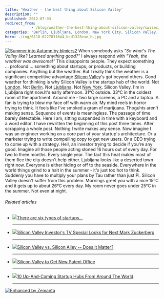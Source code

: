 ```yaml
---
title: 'Weather - the best thing about Silicon Valley'
description: ""
published: 2012-07-03
redirect_from: 
            - /blog/weather-the-best-thing-about-silicon-valley/swizec/4771
categories: "Berlin, Ljubljana, London, New York City, Silicon Valley, Startup company, Uncategorized, Valley"
hero: ./img/6118-6227811644_bcd1328eae_b.jpg
---
```

[![Summer into Autumn by blmiers2](./img/6118-6227811644_bcd1328eae_b.jpg "Summer into Autumn by blmiers2")](http://www.flickr.com/photos/blmiers2/6227811644/) When somebody asks _&quot;So what&#x27;s The Valley like? Learned anything good?&quot;_ I always respond with _&quot;Yeah, the weather was awesome!&quot;_ This disappoints people. They expect something ... profound ... something about startups, or products, or building companies. Anything but the weather. But I really think the weather is a significant competitive advantage [Silicon Valley](<http://maps.google.com/maps?ll=37.37,-122.04&spn=1.0,1.0&q=37.37,-122.04 (Silicon%20Valley)&t=h> "Silicon Valley")&#x27;s got beyond others. Good weather for thinking is why Silicon Valley is the startup hub of the world. Not [London](<http://maps.google.com/maps?ll=51.5072222222,-0.1275&spn=0.1,0.1&q=51.5072222222,-0.1275 (London)&t=h> "London"). Not [Berlin](<http://maps.google.com/maps?ll=52.5005555556,13.3988888889&spn=0.01,0.01&q=52.5005555556,13.3988888889 (Berlin)&t=h> "Berlin"). Not [Ljubljana](<http://maps.google.com/maps?ll=46.0555555556,14.5083333333&spn=0.1,0.1&q=46.0555555556,14.5083333333 (Ljubljana)&t=h> "Ljubljana"). Not [New York](<http://maps.google.com/maps?ll=40.7166666667,-74.0&spn=0.1,0.1&q=40.7166666667,-74.0 (New%20York%20City)&t=h> "New York City"). Silicon Valley. I&#x27;m in Ljubljana right now.It&#x27;s early afternoon. 31°C outside. 33°C in the coldest room of the apartment. Around me - two large screens, a PC and a laptop. A fan is trying to blow my face off with warm air. My mind reels in horror trying to think. It feels like I&#x27;ve smoked a gram of marijuana. Thoguhts aren&#x27;t making sense. Sequence of events is meaningless. The passage of time barely detectable. Here I am, sitting suspended in time with a keyboard and a word editor. I have rewritten the beginning of this post three times. After scrapping a whole post. Nothing I write makes any sense. Now imagine I was an engineer working on a core part of your startup&#x27;s architecture. Or a marketer trying to write compelling copy to get new users. Or a CEO trying to come up with a strategy. Hell, an investor trying to decide if you&#x27;re any good. Imagine all those people acting stoned 16 hours out of every day. For two to three months. Every single year. The fact this heat makes most of them flee the city doesn&#x27;t help either. Ljubljana looks like a deserted town right now. Everyone is either hiding or off to the seaside. Everywhere in the world things grind to a halt in the summer - it&#x27;s just too hot to think. Suddenly you have to multiply your plans by Tau rather than just Pi. Silicon Valley doesn&#x27;t suffer from this problem. Mornings greet you with a nice 15°C and it gets up to about 26°C every day. My room never goes under 25°C in the summer. Not even at night.

###### Related articles

- [![](http://i.zemanta.com/noimg_06_80_80.jpg)](http://www.zdnet.com/blog/foremski/there-are-six-types-of-startups/1958)[There are six types of startups...](http://www.zdnet.com/blog/foremski/there-are-six-types-of-startups/1958)

  ***

- [![](http://i.zemanta.com/97732458_80_80.jpg)](http://mashable.com/2012/07/01/20-under-20-transforming-tomorrow/)[Silicon Valley Investor&#x27;s TV Special Looks for Next Mark Zuckerberg](http://mashable.com/2012/07/01/20-under-20-transforming-tomorrow/)

  ***

- [![](http://i.zemanta.com/96632143_80_80.jpg)](http://www.forbes.com/sites/bhrigupankajprashar/2012/06/26/silicon-valley-vs-silicon-alley-does-it-matter/)[Silicon Valley vs. Silicon Alley -- Does it Matter?](http://www.forbes.com/sites/bhrigupankajprashar/2012/06/26/silicon-valley-vs-silicon-alley-does-it-matter/)

  ***

- [![](http://i.zemanta.com/97835477_80_80.jpg)](http://www.patspapers.com/story_stack/item/silicon_valley_to_get_new_patent_office/)[Silicon Valley to Get New Patent Office](http://www.patspapers.com/story_stack/item/silicon_valley_to_get_new_patent_office/)

  ***

- [![](http://i.zemanta.com/noimg_07_80_80.jpg)](http://grasshopper.com/blog/2011/01/10-up-and-coming-startup-hubs-from-around-the-world/)[10 Up-And-Coming Startup Hubs From Around The World](http://grasshopper.com/blog/2011/01/10-up-and-coming-startup-hubs-from-around-the-world/)

  ***

[![Enhanced by Zemanta](http://img.zemanta.com/zemified_e.png?x-id=194b10a5-7444-4717-9fad-4d803c3c1631)](http://www.zemanta.com/?px "Enhanced by Zemanta")
